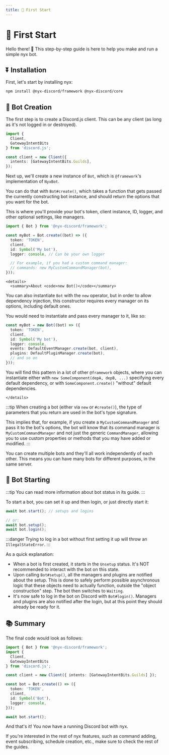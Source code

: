 ```yaml
---
title: 🚀 First Start
---
```


# 🚀 First Start

Hello there! 👋 This step-by-step guide is here to help you make and run a simple nyx bot.

## ⏬ Installation

First, let's start by installing nyx:

```bash npm2yarn
npm install @nyx-discord/framework @nyx-discord/core
```

## 👷 Bot Creation

The first step is to create a Discord.js client. This can be any client (as long as it's not logged in or destroyed).

```ts
import {
  Client,
  GatewayIntentBits
} from 'discord.js';

const client = new Client({
  intents: [GatewayIntentBits.Guilds],
});
```

Next up, we'll create a new instance of `Bot`, which is `@framework`'s implementation of `NyxBot`.

You can do that with `Bot#create()`, which takes a function that gets passed the currently constructing bot
instance, and should return the options that you want for the bot.

This is where you'll provide your bot's token, client instance, ID, logger, and other optional settings, like managers.

```ts
import { Bot } from '@nyx-discord/framework';

const myBot = Bot.create((bot) => ({
  token: 'TOKEN',
  client,
  id: Symbol('My bot'),
  logger: console, // Can be your own logger

  // For example, if you had a custom command manager:
  // commands: new MyCustomCommandManager(bot),
}));
```

```mdx-code-block
<details>
  <summary>About <code>new Bot()</code></summary>
```
You can also instantiate <code>Bot</code> with the <code>new</code> operator, but in order to allow dependency
injection, this constructor requires every manager on its options, including default ones.

You would need to instantiate and pass every manager to it, like so:

```ts
const myBot = new Bot((bot) => ({
  token: 'TOKEN',
  client,
  id: Symbol('My bot'),
  logger: console,
  events: DefaultEventManager.create(bot, client),
  plugins: DefaultPluginManager.create(bot),
  // and so on
}));
```

You will find this pattern in a lot of other `@framework` objects, where you can instantiate either with
`new SomeComponent(depA, depB, ...)` specifying every default dependency, or with `SomeComponent.create()`
"without" default dependencies.

```mdx-code-block
</details>
```

:::tip
When creating a bot (either via `new` or `#create()`), the type of parameters that you return are used in the bot's
type signature.

This implies that, for example, if you create a `MyCustomCommandManager` and pass it to the bot's options, the bot will
know that its command manager is `MyCustomCommandManager` and not just the generic `CommandManager`, allowing you to use
custom properties or methods that you may have added or modified.
:::

You can create multiple bots and they'll all work independently of each other. This
means you can have many bots for different purposes, in the same server.

## 🚀 Bot Starting

:::tip
You can read more information about bot status in its guide.
:::

To start a bot, you can set it up and then login, or just directly start it:

```ts
await bot.start(); // setups and logins

// or:
await bot.setup();
await bot.login();
```

:::danger
Trying to log in a bot without first setting it up will throw an `IllegalStateError`.
:::

As a quick explanation:

* When a bot is first created, it starts in the `Unsetup` status. It's NOT recommended to interact with the bot on this state.
* Upon calling `Bot#setup()`, all the managers and plugins are notified about the setup. This is done to safely perform
possible asynchronous logic that these objects need to actually function, outside the "object construction" step. The
bot then switches to `Waiting`.
* It's now safe to log in the bot on Discord with `Bot#login()`. Managers and plugins are also notified after the login,
but at this point they should already be ready for it.

## 📚 Summary

The final code would look as follows:

```ts
import { Bot } from '@nyx-discord/framework';
import {
  Client,
  GatewayIntentBits
} from 'discord.js';

const client = new Client({ intents: [GatewayIntentBits.Guilds] });

const bot = Bot.create(() => ({
  token: 'TOKEN',
  client,
  id: Symbol('Bot'),
  logger: console,
}));

await bot.start();
```

And that's it! You now have a running Discord bot with nyx.

If you're interested in the rest of nyx features, such as command adding, event subscribing, schedule creation, etc.,
make sure to check the rest of the guides.
